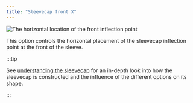 ```yaml
---
title: "Sleevecap front X"
---
```


![The horizontal location of the front inflection point](./sleevecapfrontfactorx.svg)

This option controls the horizontal placement of the sleevecap inflection point at the front of the sleeve.

:::tip


See [understanding the sleevecap](/docs/designs/brian/options#understanding-the-sleevecap) for an in-depth
look into how the sleevecap is constructed and the influence of the different options on its shape.

:::




